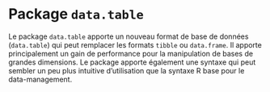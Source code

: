 # Package `data.table`

Le package `data.table` apporte un nouveau format de base de données (`data.table`) qui peut remplacer les formats `tibble` ou `data.frame`. Il apporte principalement un gain de performance pour la manipulation de bases de grandes dimensions. Le package apporte également une syntaxe qui peut sembler un peu plus intuitive d'utilisation que la syntaxe R base pour le data-management.

